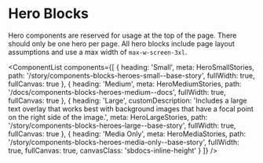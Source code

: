 
<Meta title="Components/Blocks/Heroes/Overview" />

# Hero Blocks

Hero components are reserved for usage at the top of the page. There should only be one hero per page. All hero blocks include page layout assumptions and use a max width of `max-w-screen-3xl`.

<ComponentList
  components={[
    {
      heading: 'Small',
      meta: HeroSmallStories,
      path: '/story/components-blocks-heroes-small--base-story',
      fullWidth: true,
      fullCanvas: true
    },
    {
      heading: 'Medium',
      meta: HeroMediumStories,
      path: '/docs/components-blocks-heroes-medium--docs',
      fullWidth: true,
      fullCanvas: true
    },
    {
      heading: 'Large',
      customDescription:
        'Includes a large text overlay that works best with background images that have a focal point on the right side of the image.',
      meta: HeroLargeStories,
      path: '/story/components-blocks-heroes-large--base-story',
      fullWidth: true,
      fullCanvas: true
    },
    {
      heading: 'Media Only',
      meta: HeroMediaStories,
      path: '/story/components-blocks-heroes-media-only--base-story',
      fullWidth: true,
      fullCanvas: true,
      canvasClass: 'sbdocs-inline-height'
    }
  ]}
/>
